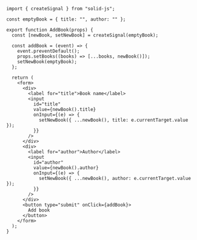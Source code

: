 ```tsx
import { createSignal } from "solid-js";

const emptyBook = { title: "", author: "" };

export function AddBook(props) {
  const [newBook, setNewBook] = createSignal(emptyBook);

  const addBook = (event) => {
    event.preventDefault();
    props.setBooks((books) => [...books, newBook()]);
    setNewBook(emptyBook);
  };

  return (
    <form>
      <div>
        <label for="title">Book name</label>
        <input
          id="title"
          value={newBook().title}
          onInput={(e) => {
            setNewBook({ ...newBook(), title: e.currentTarget.value });
          }}
        />
      </div>
      <div>
        <label for="author">Author</label>
        <input
          id="author"
          value={newBook().author}
          onInput={(e) => {
            setNewBook({ ...newBook(), author: e.currentTarget.value });
          }}
        />
      </div>
      <button type="submit" onClick={addBook}>
        Add book
      </button>
    </form>
  );
}
```
